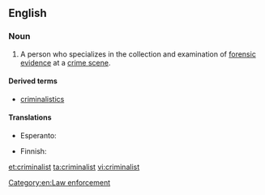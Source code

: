 ==English==

===Noun===
{{en-noun}}

# {{context|US|lang=en}} A person who specializes in the collection and examination of [[forensic]] [[evidence]] at a [[crime scene]].

====Derived terms====
* [[criminalistics]]

====Translations====
{{trans-top|specialist in the examination of forensic evidence at a crime scene}}
* Esperanto: {{t|eo|kriminalisto}}
{{trans-mid}}
* Finnish: {{t|fi|rikostutkija}}
{{trans-bottom}}

[[Category:en:Law enforcement]]

[[et:criminalist]]
[[ta:criminalist]]
[[vi:criminalist]]